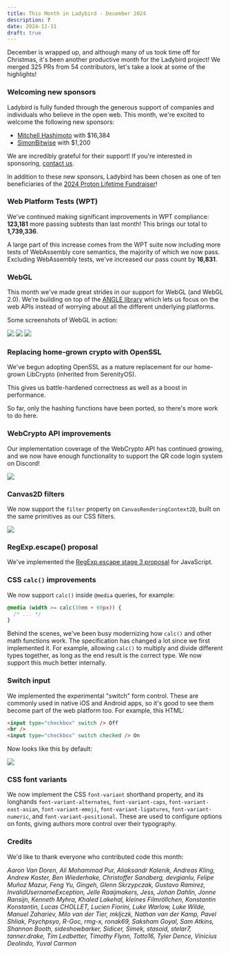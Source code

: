 ```yaml
---
title: This Month in Ladybird - December 2024
description: ?
date: 2024-12-31
draft: true
---
```


December is wrapped up, and although many of us took time off for Christmas, it's been another productive month for the Ladybird project! We merged 325 PRs from 54 contributors, let's take a look at some of the highlights!

### Welcoming new sponsors

Ladybird is fully funded through the generous support of companies and individuals who believe in the open web. This month, we're excited to welcome the following new sponsors:

- [Mitchell Hashimoto](https://mitchellh.com) with $16,384
- [SimonBitwise](https://nomis.dk) with $1,200

We are incredibly grateful for their support! If you're interested in sponsoring, [contact us](mailto:contact@ladybird.org).

In addition to these new sponsors, Ladybird has been chosen as one of ten beneficiaries of the [2024 Proton Lifetime Fundraiser](https://proton.me/blog/2024-lifetime-account-charity-fundraiser)!

### Web Platform Tests (WPT)

We've continued making significant improvements in WPT compliance: **123,181** more passing subtests than last month! This brings our total to **1,739,336**.

A large part of this increase comes from the WPT suite now including more tests of WebAssembly core semantics, the majority of which we now pass. Excluding WebAssembly tests, we've increased our pass count by **16,831**.

### WebGL

This month we've made great strides in our support for WebGL (and WebGL 2.0).
We're building on top of the [ANGLE library](<https://en.wikipedia.org/wiki/ANGLE_(software)>)
which lets us focus on the web APIs instead of worrying about all the different underlying platforms.

Some screenshots of WebGL in action:

![](/assets/img/newsletter-dec-2024-webgl-github.png)
![](/assets/img/newsletter-dec-2024-webgl-shadertoy.png)
![](/assets/img/newsletter-dec-2024-webgl-unity-game.png)

### Replacing home-grown crypto with OpenSSL

We've begun adopting OpenSSL as a mature replacement for our home-grown LibCrypto (inherited from SerenityOS).

This gives us battle-hardened correctness as well as a boost in performance.

So far, only the hashing functions have been ported, so there's more work to do here.

### WebCrypto API improvements

Our implementation coverage of the WebCrypto API has continued growing, and we now have enough functionality to support the QR code login system on Discord!

![](/assets/img/newsletter-dec-2024-discord-qr-code.webp)

### Canvas2D filters

We now support the `filter` property on `CanvasRenderingContext2D`, built on the same primitives as our CSS filters.

![](/assets/img/newsletter-dec-2024-canvas-filter.png)

### RegExp.escape() proposal

We've implemented the [RegExp.escape stage 3 proposal](https://tc39.es/proposal-regex-escaping/) for JavaScript.

### CSS `calc()` improvements

We now support `calc()` inside `@media` queries, for example:

```css
@media (width >= calc(30em + 60px)) {
  /* ... */
}
```

Behind the scenes, we've been busy modernizing how `calc()` and other math functions work. The specification has
changed a lot since we first implemented it. For example, allowing `calc()` to multiply and divide different types
together, as long as the end result is the correct type. We now support this much better internally.

### Switch input

We implemented the experimental "switch" form control. These are commonly used in native iOS and Android apps, so it's
good to see them become part of the web platform too. For example, this HTML:

```html
<input type="checkbox" switch /> Off
<br />
<input type="checkbox" switch checked /> On
```

Now looks like this by default:

![](/assets/img/newsletter-dec-2024-switch-input.png)

### CSS font variants

We now implement the CSS `font-variant` shorthand property, and its longhands `font-variant-alternates`,
`font-variant-caps`, `font-variant-east-asian`, `font-variant-emoji`, `font-variant-ligatures`, `font-variant-numeric`,
and `font-variant-positional`. These are used to configure options on fonts, giving authors more control over their
typography.

### Credits

We'd like to thank everyone who contributed code this month:

_Aaron Van Doren, Ali Mohammad Pur, Aliaksandr Kalenik, Andreas Kling, Andrew Kaster, Ben Wiederhake, Christoffer Sandberg, devgianlu, Felipe Muñoz Mazur, Feng Yu, Gingeh, Glenn Skrzypczak, Gustavo Ramirez, InvalidUsernameException, Jelle Raaijmakers, Jess, Johan Dahlin, Jonne Ransijn, Kenneth Myhra, Khaled Lakehal, kleines Filmröllchen, Konstantin Konstantin, Lucas CHOLLET, Lucien Fiorini, Luke Warlow, Luke Wilde, Manuel Zahariev, Milo van der Tier, mkljczk, Nathan van der Kamp, Pavel Shliak, Psychpsyo, R-Goc, rmg-x, ronak69, Saksham Goyal, Sam Atkins, Shannon Booth, sideshowbarker, Sidicer, Simek, stasoid, stelar7, tanner.drake, Tim Ledbetter, Timothy Flynn, Totto16, Tyler Dence, Vinicius Deolindo, Yuval Carmon_
